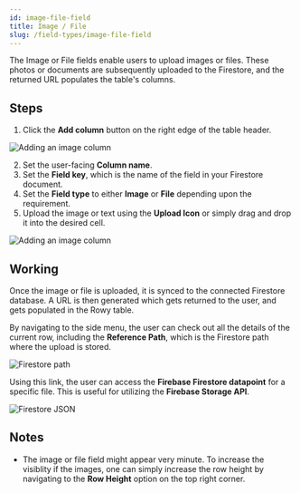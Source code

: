 ```yaml
---
id: image-file-field
title: Image / File
slug: /field-types/image-file-field
---
```



The Image or File fields enable users to upload images or files. These photos or documents are subsequently 
uploaded to the Firestore, and the returned URL populates the table's columns.

## Steps

1. Click the **Add column** button on the right edge of the table header.

<img 
   src = {imageField}
   alt = "Adding an image column"
/>

2. Set the user-facing **Column name**.
3. Set the **Field key**, which is the name of the field in your Firestore
   document.
4. Set the **Field type** to either **Image** or **File** depending upon the requirement.
5. Upload the image or text using the **Upload Icon** or simply drag and drop it into the desired cell.

<img 
   src = {populatedField}
   alt = "Adding an image column"
/>

## Working

Once the image or file is uploaded, it is synced to the connected Firestore database.
A URL is then generated which gets returned to the user, and gets populated in the Rowy table.

By navigating to the side menu, the user can check out all the details of the current row, including
the **Reference Path**, which is the Firestore path where the upload is stored.

<img 
   src = {firestorePath}
   alt = "Firestore path"
/>

Using this link, the user can access the **Firebase Firestore datapoint** for a specific file. 
This is useful for utilizing the **Firebase Storage API**.

<img 
   src = {firestoreJSON}
   alt = "Firestore JSON"
/>

## Notes

- The image or file field might appear very minute. To increase the visiblity if the images, one can simply
increase the row height by navigating to the **Row Height** option on the top right corner.
